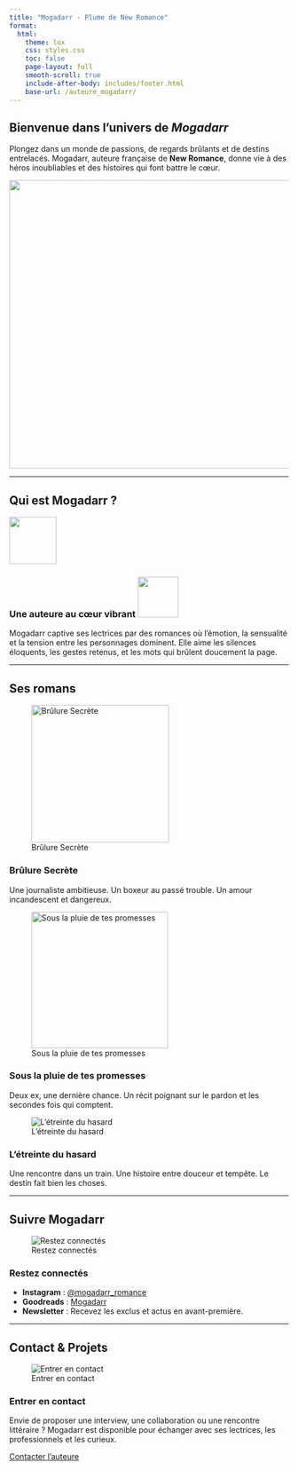 ```yaml
---
title: "Mogadarr - Plume de New Romance"
format:
  html:
    theme: lux
    css: styles.css
    toc: false
    page-layout: full
    smooth-scroll: true
    include-after-body: includes/footer.html
    base-url: /auteure_mogadarr/
---
```


::: {.grid .mt-4 .mb-4 .align-items-center}
::: g-col-6
# Bienvenue dans l'univers de *Mogadarr*

Plongez dans un monde de passions, de regards brûlants et de destins entrelacés. Mogadarr, auteure française de **New Romance**, donne vie à des héros inoubliables et des histoires qui font battre le cœur.
:::

::: {.g-col-6 .text-center}
![](images/Mogadarr.png){.rounded .shadow width="520"}
:::
:::

------------------------------------------------------------------------

## Qui est Mogadarr ?

::: {.grid .card-grid .wider-cards columns="1"}
::: card
![](images/icon-heart.png){width="85"}

### Une auteure au cœur vibrant ![](images/icon-heart.png){width="73"}

Mogadarr captive ses lectrices par des romances où l’émotion, la sensualité et la tension entre les personnages dominent. Elle aime les silences éloquents, les gestes retenus, et les mots qui brûlent doucement la page.
:::
:::

------------------------------------------------------------------------

## Ses romans

::: {.grid .card-grid .wider-cards columns="3"}
::: card
![Brûlure Secrète](images/brulure_secrete.png){width="248"}

### Brûlure Secrète

Une journaliste ambitieuse. Un boxeur au passé trouble. Un amour incandescent et dangereux.
:::

::: card
![Sous la pluie de tes promesses](images/pluie_promesses.png){width="246"}

### Sous la pluie de tes promesses

Deux ex, une dernière chance. Un récit poignant sur le pardon et les secondes fois qui comptent.
:::

::: card
![L'étreinte du hasard](images/etreinte_hasard.jpg)

### L'étreinte du hasard

Une rencontre dans un train. Une histoire entre douceur et tempête. Le destin fait bien les choses.
:::
:::

------------------------------------------------------------------------

## Suivre Mogadarr

::: {.grid .card-grid .wider-cards columns="1"}
::: card
![Restez connectés](images/icon-social.png)

### Restez connectés

-   **Instagram** : [\@mogadarr_romance](https://instagram.com/mogadarr_romance)
-   **Goodreads** : [Mogadarr](https://goodreads.com)
-   **Newsletter** : Recevez les exclus et actus en avant-première.
:::
:::

------------------------------------------------------------------------

## Contact & Projets

::: {.grid .card-grid .wider-cards columns="1"}
::: card
![Entrer en contact](images/icon-mail.png)

### Entrer en contact

Envie de proposer une interview, une collaboration ou une rencontre littéraire ? Mogadarr est disponible pour échanger avec ses lectrices, les professionnels et les curieux.
:::
:::

::: center-button
<a href="mailto:mogadarr.contact@example.com" class="button">Contacter l’auteure</a>
:::